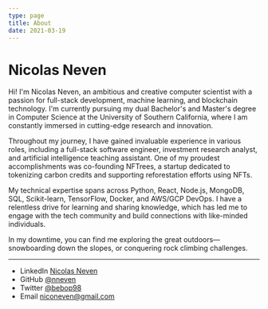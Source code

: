 ```yaml
---
type: page
title: About
date: 2021-03-19
---
```


# Nicolas Neven

Hi! I'm Nicolas Neven, an ambitious and creative computer scientist with a passion for full-stack development, machine learning, and blockchain technology. I'm currently pursuing my dual Bachelor's and Master's degree in Computer Science at the University of Southern California, where I am constantly immersed in cutting-edge research and innovation.

Throughout my journey, I have gained invaluable experience in various roles, including a full-stack software engineer, investment research analyst, and artificial intelligence teaching assistant. One of my proudest accomplishments was co-founding NFTrees, a startup dedicated to tokenizing carbon credits and supporting reforestation efforts using NFTs.

My technical expertise spans across Python, React, Node.js, MongoDB, SQL, Scikit-learn, TensorFlow, Docker, and AWS/GCP DevOps. I have a relentless drive for learning and sharing knowledge, which has led me to engage with the tech community and build connections with like-minded individuals.

In my downtime, you can find me exploring the great outdoors—snowboarding down the slopes, or conquering rock climbing challenges.

---

- LinkedIn [Nicolas Neven](https://www.linkedin.com/in/nicolas-neven-494577186)
- GitHub [@nneven](https://github.com/nneven)
- Twitter [@bebop98](https://twitter.com/bebop98)
- Email niconeven@gmail.com
